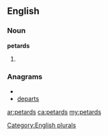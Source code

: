 ==English==

===Noun===
'''petards'''

# {{plural of|[[petard]]}}

===Anagrams===
* {{alphagram|adeprst}}
* [[departs#English|departs]]

[[Category:English plurals]]

[[ar:petards]]
[[ca:petards]]
[[my:petards]]
